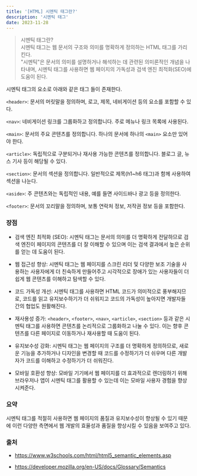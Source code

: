 ```yaml
---
title: '[HTML] 시멘틱 태그란?'
description: '시멘틱 태그'
date: 2023-11-28
---
```


> 시멘틱 태그란?  
> 시멘틱 태그는 웹 문서의 구조와 의미를 명확하게 정의하는 HTML 태그를 가리킨다.  
> "시멘틱"은 문서의 의미를 설명하거나 해석하는 데 관련된 의미론적인 개념을 나타내며, 시멘틱 태그를 사용하면 웹 페이지의 가독성과 검색 엔진 최적화(SEO)에 도움이 된다.

시멘틱 태그의 요소로 아래와 같은 태그 들이 존재한다.

`<header>`: 문서의 머릿말을 정의하며, 로고, 제목, 네비게이션 등의 요소를 포함할 수 있다.

`<nav>`: 네비게이션 링크를 그룹화하고 정의합니다. 주로 메뉴나 링크 목록에 사용된다.

`<main>`: 문서의 주요 콘텐츠를 정의합니다. 하나의 문서에 하나의 `<main>` 요소만 있어야 한다.

`<article>`: 독립적으로 구분되거나 재사용 가능한 콘텐츠를 정의합니다. 블로그 글, 뉴스 기사 등이 해당될 수 있다.

`<section>`: 문서의 섹션을 정의합니다. 일반적으로 제목(h1~h6 태그)과 함께 사용하여 섹션을 나눈다.

`<aside>`: 주 콘텐츠와는 독립적인 내용, 예를 들면 사이드바나 광고 등을 정의한다.

`<footer>`: 문서의 꼬리말을 정의하며, 보통 연락처 정보, 저작권 정보 등을 포함한다.

### 장점

- 검색 엔진 최적화 (SEO):
  시멘틱 태그는 문서의 의미를 더 명확하게 전달하므로 검색 엔진이 페이지의 콘텐츠를 더 잘 이해할 수 있으며 이는 검색 결과에서 높은 순위를 얻는 데 도움이 된다.

- 웹 접근성 향상:
  시멘틱 태그는 웹 페이지를 스크린 리더 및 다양한 보조 기술을 사용하는 사용자에게 더 친숙하게 만들어주고 시각적으로 장애가 있는 사용자들이 더 쉽게 웹 콘텐츠를 이해하고 탐색할 수 있다.

- 코드 가독성 개선:
  시멘틱 태그를 사용하면 HTML 코드가 의미적으로 풍부해지므로, 코드를 읽고 유지보수하기가 더 쉬워지고 코드의 가독성이 높아지면 개발자들 간의 협업도 원활해진다.

- 재사용성 증가:
  `<header>`, `<footer>`, `<nav>`, `<article>`, `<section>` 등과 같은 시멘틱 태그를 사용하면 콘텐츠를 논리적으로 그룹화하고 나눌 수 있다. 이는 향후 콘텐츠를 다른 페이지로 이동하거나 재사용할 때 도움이 된다.

- 유지보수성 강화:
  시멘틱 태그는 웹 페이지의 구조를 더 명확하게 정의하므로, 새로운 기능을 추가하거나 디자인을 변경할 때 코드를 수정하기가 더 쉬우며 다른 개발자가 코드를 이해하고 수정하기가 더 쉬워진다.

- 모바일 호환성 향상:
  모바일 기기에서 웹 페이지를 더 효과적으로 렌더링하기 위해 브라우저나 앱이 시멘틱 태그를 활용할 수 있는데 이는 모바일 사용자 경험을 향상시켜준다.

### 요약

시멘틱 태그를 적절히 사용하면 웹 페이지의 품질과 유지보수성이 향상될 수 있기 때문에 이런 다양한 측면에서 웹 개발의 효율성과 품질을 향상시킬 수 있음을 보여주고 있다.

### 출처

- https://www.w3schools.com/html/html5_semantic_elements.asp

- https://developer.mozilla.org/en-US/docs/Glossary/Semantics
